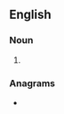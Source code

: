 {{also|exa-metres}}
==English==

===Noun===
{{head|en|noun form}}

# {{plural of|en|exametre}}

===Anagrams===
* {{anagrams|en|a=aeeemrstx|exameters|extreames}}